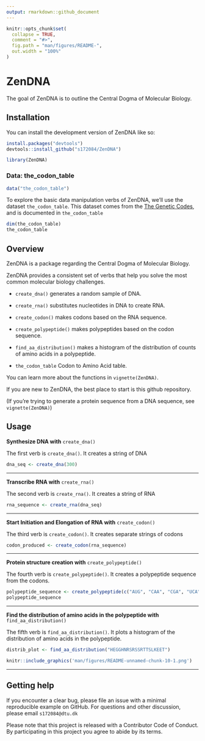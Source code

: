```yaml
---
output: rmarkdown::github_document
---
```


<!-- README.md is generated from README.Rmd. Please edit that file -->

```r
knitr::opts_chunk$set(
  collapse = TRUE,
  comment = "#>",
  fig.path = "man/figures/README-",
  out.width = "100%"
)
```

# ZenDNA

<!-- badges: start -->
<!-- badges: end -->

The goal of ZenDNA is to outline the Central Dogma of Molecular Biology.

## Installation

You can install the development version of ZenDNA like so:

```r
install.packages("devtools")
devtools::install_github("s172084/ZenDNA")
```

```r
library(ZenDNA)
```

### Data: the_codon_table

```r
data("the_codon_table")
```

To explore the basic data manipulation verbs of ZenDNA, we'll use the dataset `the_codon_table`. 
This dataset comes from the [The Genetic Codes](https://www.ncbi.nlm.nih.gov/Taxonomy/Utils/wprintgc.cgi?chapter=tgencodes#SG1), and is documented in `the_codon_table`

```r
dim(the_codon_table)
the_codon_table
```


## Overview

ZenDNA is a package regarding the Central Dogma of Molecular Biology.

ZenDNA provides a consistent set of verbs that help you solve the most common molecular biology challenges.

* `create_dna()` generates a random sample of DNA. 

* `create_rna()` substitutes nucleotides in DNA to create RNA. 

* `create_codon()` makes codons based on the RNA sequence. 

* `create_polypeptide()` makes polypeptides based on the codon sequence. 

* `find_aa_distribution()` makes a histogram of the distribution of counts of amino acids in a polypeptide.

* `the_codon_table` Codon to Amino Acid table. 


You can learn more about the functions in `vignette(ZenDNA)`.

If you are new to ZenDNA, the best place to start is this github repository.

(If you're trying to generate a protein sequence from a DNA sequence, see `vignette(ZenDNA)`)


## Usage

**Synthesize DNA with** `create_dna()`

The first verb is `create_dna()`. It creates a string of DNA 

```r
dna_seq <- create_dna(300)
```

***


**Transcribe RNA with** `create_rna()`

The second verb is `create_rna()`. It creates a string of RNA 

```r
rna_sequence <- create_rna(dna_seq)
```

***

**Start Initiation and Elongation of RNA with** `create_codon()`

The third verb is `create_codon()`. It creates separate strings of codons

```r
codon_produced <- create_codon(rna_sequence)
```

***

**Protein structure creation with** `create_polypeptide()`

The fourth verb is `create_polypeptide()`. It creates a polypeptide sequence from the codons.


```r
polypeptide_sequence <- create_polypeptide(c("AUG", "CAA", "CGA", "UCA"))
polypeptide_sequence
```

***

**Find the distribution of amino acids in the polypeptide with** `find_aa_distribution()`

The fifth verb is `find_aa_distribution()`. It plots a histogram of the distribution of amino acids in the polypeptide.


```r
distrib_plot <- find_aa_distribution("HEGGHNRSRSSRTTSLKEET")
```

```r
knitr::include_graphics('man/figures/README-unnamed-chunk-10-1.png')
```


***

## Getting help

If you encounter a clear bug, please file an issue with a minimal reproducible example on GitHub.
For questions and other discussion, please email `s172084@dtu.dk`

Please note that this project is released with a Contributor Code of Conduct. By participating in this project you agree to abide by its terms.
